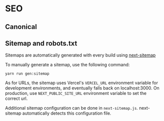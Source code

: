 # SEO

## Canonical

## Sitemap and robots.txt

Sitemaps are automatically generated with every build using
[next-sitemap](https://github.com/iamvishnusankar/next-sitemap)

To manually generate a sitemap, use the following command:

`yarn run gen:sitemap`

As for URLs, the sitemap uses Vercel's `VERCEL_URL` environment variable for
development environments, and eventually falls back on localhost:3000. On
production, use `NEXT_PUBLIC_SITE_URL` environment variable to set the correct
url.

Additional sitemap configuration can be done in `next-sitemap.js`. next-sitemap
automatically detects this configuration file.
